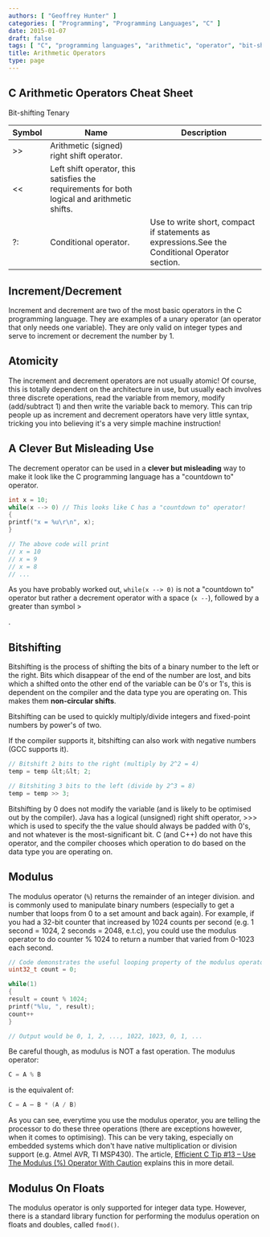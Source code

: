 ```yaml
---
authors: [ "Geoffrey Hunter" ]
categories: [ "Programming", "Programming Languages", "C" ]
date: 2015-01-07
draft: false
tags: [ "C", "programming languages", "arithmetic", "operator", "bit-shift", "conditional operator", "atomicity", "modulus" ]
title: Arithmetic Operators
type: page
---
```



<h2>C Arithmetic Operators Cheat Sheet</h2>

<table>
  <thead>
    <tr>
      <th>Symbol</th>
      <th>Name</th>
      <th>Description</th>
    </tr>
  </thead>
  <tbody>
    <tr></tr>
    <tr>Bit-shifting</tr>
    <tr>
      <td>&gt;&gt;</td>
      <td>Arithmetic (signed) right shift operator.</td>
      <td>
      </td>
    </tr>
    <tr>
      <td>&lt;&lt;</td>
      <td>Left shift operator, this satisfies the requirements for both logical and arithmetic shifts.</td>
      <td></td>
    </tr>
    <tr>
      Tenary
    </tr>
    <tr>
      <td>?:</td>
      <td>Conditional operator.</td>
      <td>Use to write short, compact if statements as expressions.See the Conditional Operator section.</td>
    </tr>
  </tbody>
</table>

<h2>Increment/Decrement</h2>

<p>Increment and decrement are two of the most basic operators in the C programming language. They are examples of a
  unary operator (an operator that only needs one variable). They are only valid on integer types and serve to increment
  or decrement the number by 1.</p>

<h2>Atomicity</h2>

<p>The increment and decrement operators are not usually atomic! Of course, this is totally dependent on the
  architecture in use, but usually each involves three discrete operations, read the variable from memory, modify
  (add/subtract 1) and then write the variable back to memory. This can trip people up as increment and decrement
  operators have very little syntax, tricking you into believing it's a very simple machine instruction!</p>

<h2>A Clever But Misleading Use</h2>

<p>The decrement operator can be used in a <b>clever but misleading</b> way to make it look like the C programming
  language has a "countdown to" operator.</p>

```c
int x = 10;
while(x --> 0) // This looks like C has a "countdown to" operator!
{
printf("x = %u\r\n", x);
}

// The above code will print
// x = 10
// x = 9
// x = 8
// ...
```

<p>As you have probably worked out, <code>while(x --> 0)</code> is not a "countdown to" operator but rather a decrement
  operator with a space (<code>x --</code>), followed by a greater than symbol <code></code>&gt;</p>.

<h2>Bitshifting</h2>

<p>Bitshifting is the process of shifting the bits of a binary number to the left or the right. Bits which disappear of
  the end of the number are lost, and bits which a shifted onto the other end of the variable can be 0's or 1's, this is
  dependent on the compiler and the data type you are operating on. This makes them <b>non-circular shifts</b>.</p>

<p>Bitshifting can be used to quickly multiply/divide integers and fixed-point numbers by power's of two.</p>

<p>If the compiler supports it, bitshifting can also work with negative numbers (GCC supports it).</p>

```c
// Bitshift 2 bits to the right (multiply by 2^2 = 4)
temp = temp &lt;&lt; 2;

// Bitshiting 3 bits to the left (divide by 2^3 = 8)
temp = temp >> 3;
```

<p>Bitshifting by 0 does not modify the variable (and is likely to be optimised out by the compiler). Java has a logical
  (unsigned) right shift operator, >>> which is used to specify the the value should always be padded with 0's, and not
  whatever is the most-significant bit. C (and C++) do not have this operator, and the compiler chooses which operation
  to do based on the data type you are operating on.</p>

<h2>Modulus</h2>

<p>The modulus operator (<code>%</code>) returns the remainder of an integer division. and is commonly used to
  manipulate binary numbers (especially to get a number that loops from 0 to a set amount and back again). For example,
  if you had a 32-bit counter that increased by 1024 counts per second (e.g. 1 second = 1024, 2 seconds = 2048, e.t.c),
  you could use the modulus operator to do counter % 1024 to return a number that varied from 0-1023 each second.</p>

```c
// Code demonstrates the useful looping property of the modulus operator
uint32_t count = 0;

while(1)
{
result = count % 1024;
printf("%lu, ", result);
count++
}

// Output would be 0, 1, 2, ..., 1022, 1023, 0, 1, ...
```

<p>Be careful though, as modulus is NOT a fast operation. The modulus operator:</p>

```c
C = A % B
```

is the equivalent of:

```c
C = A – B * (A / B)
```

<p>As you can see, everytime you use the modulus operator, you are telling the processor to do these three operations
  (there are exceptions however, when it comes to optimising). This can be very taking, especially on embedded systems
  which don't have native multiplication or division support (e.g. Atmel AVR, TI MSP430). The article, <a
    href="http://embeddedgurus.com/stack-overflow/2011/02/efficient-c-tip-13-use-the-modulus-operator-with-caution/">Efficient
    C Tip #13 – Use The Modulus (%) Operator With Caution</a> explains this in more detail.</p>

<h2>Modulus On Floats</h2>

<p>The modulus operator is only supported for integer data type. However, there is a standard library function for
  performing the modulus operation on floats and doubles, called <code>fmod()</code>.</p>